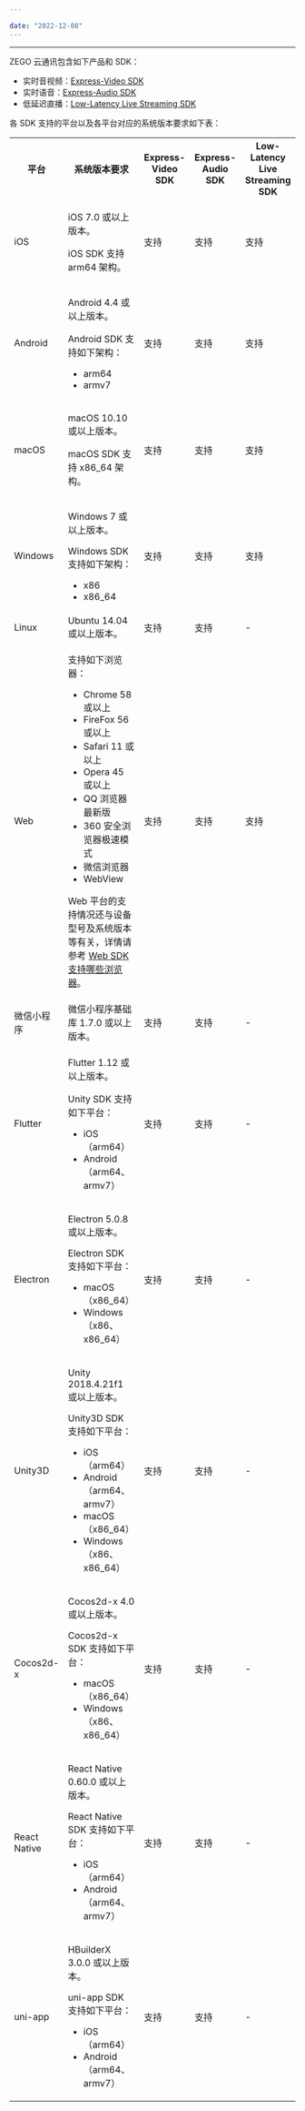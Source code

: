 ```yaml
---

date: "2022-12-08"
---
```


<Title>ZEGO 云通讯 SDK 支持哪些平台，各平台对系统版本的要求是什么？</Title>



- - -

ZEGO 云通讯包含如下产品和 SDK：
- 实时音视频：[Express-Video SDK](/real-time-video-android-java/client-sdk/download-sdk)
- 实时语音：[Express-Audio SDK](/real-time-voice-android/client-sdk/download-sdk)
- 低延迟直播：[Low-Latency Live Streaming SDK](/live-streaming-android/introduction/overview)

各 SDK 支持的平台以及各平台对应的系统版本要求如下表：

<table>
  
  <tbody><tr>
    <th>平台</th>
    <th>系统版本要求</th>
    <th>Express-Video SDK</th>
    <th>Express-Audio SDK</th>
    <th>Low-Latency Live Streaming SDK</th>
  </tr>
  <tr>
    <td>iOS</td>
    <td><p>iOS 7.0 或以上版本。</p><p>iOS SDK 支持 arm64 架构。</p></td>
    <td>支持</td>
    <td>支持</td>
    <td>支持</td>
  </tr>
  <tr>
    <td>Android</td>
    <td><p>Android 4.4 或以上版本。</p><p>Android SDK 支持如下架构：</p><ul><li>arm64</li><li>armv7</li></ul></td>
    <td>支持</td>
    <td>支持</td>
    <td>支持</td>
  </tr>
  <tr>
    <td>macOS</td>
    <td><p>macOS 10.10 或以上版本。</p><p>macOS SDK 支持 x86_64 架构。</p></td>
    <td>支持</td>
    <td>支持</td>
    <td>支持</td>
  </tr>
  <tr>
    <td>Windows</td>
    <td><p>Windows 7 或以上版本。</p><p>Windows SDK 支持如下架构：</p><ul><li>x86</li><li>x86_64</li></ul></td>
    <td>支持</td>
    <td>支持</td>
    <td>支持</td>
  </tr>
  <tr>
    <td>Linux</td>
    <td>Ubuntu 14.04 或以上版本。</td>
    <td>支持</td>
    <td>支持</td>
    <td>-</td>
  </tr>
  <tr>
    <td>Web</td>
    <td>
    <p>支持如下浏览器：</p><ul><li>Chrome 58 或以上</li><li>FireFox 56 或以上</li><li>Safari 11 或以上</li><li>Opera 45 或以上</li><li>QQ 浏览器最新版</li><li>360 安全浏览器极速模式</li><li>微信浏览器</li><li>WebView</li></ul>

<Note title="说明">
<p>Web 平台的支持情况还与设备型号及系统版本等有关，详情请参考 <a target="_blank" href="https://doc-zh.zego.im/faq/browser_support?product=ExpressVideo&platform=web">Web SDK 支持哪些浏览器</a>。</p>
</Note>

</td>
    <td>支持</td>
    <td>支持</td>
    <td>支持</td>
  </tr>
  <tr>
    <td>微信小程序</td>
    <td>微信小程序基础库 1.7.0 或以上版本。</td>
    <td>支持</td>
    <td>支持</td>
    <td>-</td>
  </tr>
  <tr>
    <td>Flutter</td>
    <td><p>Flutter 1.12 或以上版本。</p><p>Unity SDK 支持如下平台：</p><ul><li>iOS（arm64）</li><li>Android（arm64、armv7）</li></ul></td>
    <td>支持</td>
    <td>支持</td>
    <td>-</td>
  </tr>
  <tr>
    <td>Electron</td>
    <td><p>Electron 5.0.8 或以上版本。</p><p>Electron SDK 支持如下平台：</p><ul><li>macOS（x86_64）</li><li>Windows（x86、x86_64）</li></ul></td>
    <td>支持</td>
    <td>支持</td>
    <td>-</td>
  </tr>
  <tr>
    <td>Unity3D</td>
    <td><p>Unity 2018.4.21f1 或以上版本。</p><p>Unity3D SDK 支持如下平台：</p><ul><li>iOS（arm64）</li><li>Android（arm64、armv7）</li><li>macOS（x86_64）</li><li>Windows（x86、x86_64）</li></ul></td>
    <td>支持</td>
    <td>支持</td>
    <td>-</td>
  </tr>
  <tr>
    <td>Cocos2d-x</td>
    <td><p>Cocos2d-x 4.0 或以上版本。</p><p>Cocos2d-x SDK 支持如下平台：</p><ul><li>macOS（x86_64）</li><li>Windows（x86、x86_64）</li></ul></td>
    <td>支持</td>
    <td>支持</td>
    <td>-</td>
  </tr>
  <tr>
    <td>React Native</td>
    <td><p>React Native 0.60.0 或以上版本。</p><p>React Native SDK 支持如下平台：</p><ul><li>iOS（arm64）</li><li>Android（arm64、armv7）</li></ul></td>
    <td>支持</td>
    <td>支持</td>
    <td>-</td>
  </tr>
  <tr>
    <td>uni-app</td>
    <td><p>HBuilderX 3.0.0 或以上版本。</p><p>uni-app SDK 支持如下平台：</p><ul><li>iOS（arm64）</li><li>Android（arm64、armv7）</li></ul></td>
    <td>支持</td>
    <td>支持</td>
    <td>-</td>
  </tr>
</tbody></table>
